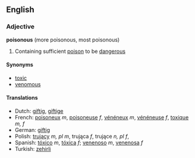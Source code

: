 ==English==

===Adjective===
'''poisonous''' (more poisonous, most poisonous)
#Containing sufficient [[poison]] to be [[dangerous]]

====Synonyms====
*[[toxic]]
*[[venomous]]

====Translations====
*Dutch: [[giftig]], [[giftige]]
*French: [[poisoneux]] ''m'', [[poisoneuse]] ''f'', [[vénéneux]] ''m'', [[vénéneuse]] ''f'', [[toxique]] ''m, f''
*German: [[giftig]]
*Polish: [[trujący]] ''m, pl m'', trująca ''f'', trujące ''n, pl f'', 
*Spanish: [[tóxico]] ''m'', [[tóxica]] ''f''; [[venenoso]] ''m'', [[venenosa]] ''f''
*Turkish: [[zehirli]]